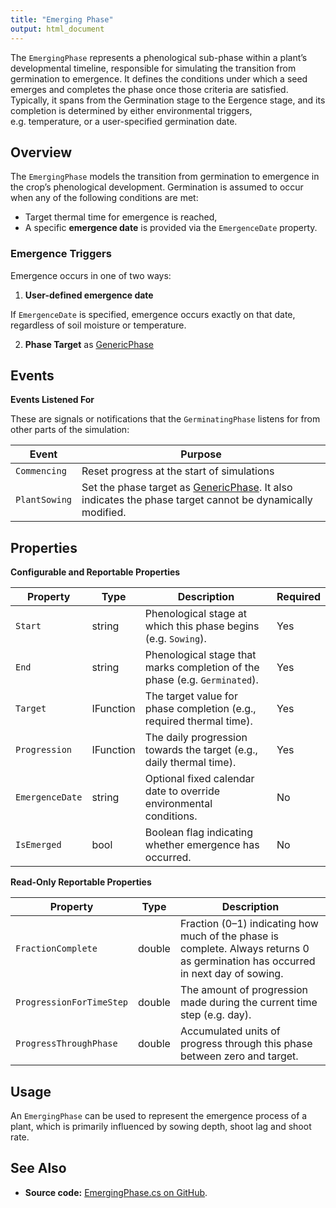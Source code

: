 ```yaml
---
title: "Emerging Phase"
output: html_document
---
```


The `EmergingPhase` represents a phenological sub-phase within a plant's developmental timeline, responsible for simulating the transition from germination to emergence. It defines the conditions under which a seed emerges and completes the phase once those criteria are satisfied. Typically, it spans from the Germination stage to the Eergence stage, and its completion is determined by either environmental triggers, e.g. temperature, or a user-specified germination date.

## Overview

The `EmergingPhase` models the transition from germination to emergence in the crop's phenological development. Germination is assumed to occur when any of the following conditions are met:

- Target thermal time for emergence is reached,
- A specific **emergence date** is provided via the `EmergenceDate` property.


### Emergence Triggers

Emergence occurs in one of two ways:

1. **User-defined emergence date**  

If `EmergenceDate` is specified, emergence occurs exactly on that date, regardless of soil moisture or temperature.

2. **Phase Target** as [GenericPhase](/docs/Models/PMF/Phenology/Phases/GenericPhase.qmd)  


## Events 


**Events Listened For**

These are signals or notifications that the `GerminatingPhase` listens for from other parts of the simulation:

| Event          | Purpose                                                                                  |
|----------------|------------------------------------------------------------------------------------------|
| `Commencing`   | Reset progress at the start of simulations                                               |
| `PlantSowing`  | Set the phase target as [GenericPhase](/docs/Models/PMF/Phenology/Phases/GenericPhase.qmd). It also indicates the phase target cannot be dynamically modified. |


## Properties


**Configurable and Reportable Properties**

| Property             | Type    | Description                                                                 | Required   |
|----------------------|---------|-----------------------------------------------------------------------------|-------------|
| `Start`              | string  | Phenological stage at which this phase begins (e.g. `Sowing`).              | Yes          |
| `End`                | string  | Phenological stage that marks completion of the phase (e.g. `Germinated`).  | Yes          |
| `Target`       | IFunction   | The target value for phase completion (e.g., required thermal time).  | Yes        |
| `Progression`  | IFunction   | The daily progression towards the target (e.g., daily thermal time).  | Yes        |
| `EmergenceDate`    | string  | Optional fixed calendar date to override environmental conditions.          | No         |
| `IsEmerged`          | bool    | Boolean flag indicating whether emergence has occurred. | No         |


**Read-Only Reportable Properties**

| Property             | Type    | Description                                                                 |
|----------------------|---------|-----------------------------------------------------------------------------|
| `FractionComplete`   | double  | Fraction (0–1) indicating how much of the phase is complete. Always returns 0 as germination has occurred in next day of sowing. |
| `ProgressionForTimeStep`   | double  | The amount of progression made during the current time step (e.g. day).    |
| `ProgressThroughPhase`     | double  | Accumulated units of progress through this phase between zero and target.  |

## Usage

An `EmergingPhase` can be used to represent the emergence process of a plant, which is primarily influenced by sowing depth, shoot lag and shoot rate.

## See Also

* **Source code:** [EmergingPhase.cs on GitHub](http://github.com/APSIMInitiative/ApsimX/blob/master/Models/PMF/Phenology/Phases/EmergingPhase.cs).

